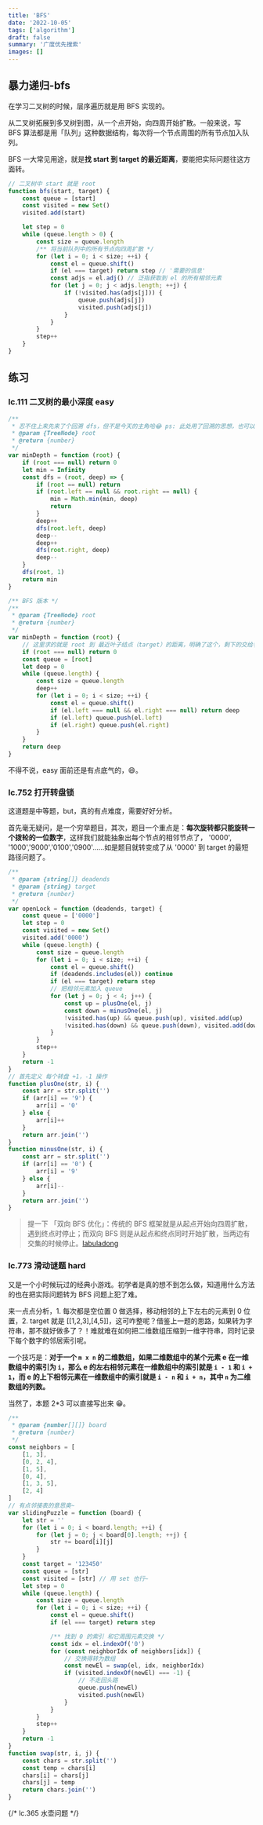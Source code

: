 ```yaml
---
title: 'BFS'
date: '2022-10-05'
tags: ['algorithm']
draft: false
summary: '广度优先搜索'
images: []
---
```


## 暴力递归-bfs

在学习二叉树的时候，层序遍历就是用 BFS 实现的。

从二叉树拓展到多叉树到图，从一个点开始，向四周开始扩散。一般来说，写 BFS 算法都是用「队列」这种数据结构，每次将一个节点周围的所有节点加入队列。

BFS 一大常见用途，就是**找 start 到 target 的最近距离**，要能把实际问题往这方面转。

```js
// 二叉树中 start 就是 root
function bfs(start, target) {
    const queue = [start]
    const visited = new Set()
    visited.add(start)

    let step = 0
    while (queue.length > 0) {
        const size = queue.length
        /** 将当前队列中的所有节点向四周扩散 */
        for (let i = 0; i < size; ++i) {
            const el = queue.shift()
            if (el === target) return step // '需要的信息'
            const adjs = el.adj() // 泛指获取到 el 的所有相邻元素
            for (let j = 0; j < adjs.length; ++j) {
                if (!visited.has(adjs[j])) {
                    queue.push(adjs[j])
                    visited.push(adjs[j])
                }
            }
        }
        step++
    }
}
```

## 练习

### lc.111 二叉树的最小深度 easy

```js
/**
 * 忍不住上来先来了个回溯 dfs，但不是今天的主角哈😂 ps: 此处用了回溯的思想，也可以用转为子问题的思想
 * @param {TreeNode} root
 * @return {number}
 */
var minDepth = function (root) {
    if (root === null) return 0
    let min = Infinity
    const dfs = (root, deep) => {
        if (root == null) return
        if (root.left == null && root.right == null) {
            min = Math.min(min, deep)
            return
        }
        deep++
        dfs(root.left, deep)
        deep--
        deep++
        dfs(root.right, deep)
        deep--
    }
    dfs(root, 1)
    return min
}
```

```js
/** BFS 版本 */
/**
 * @param {TreeNode} root
 * @return {number}
 */
var minDepth = function (root) {
    // 这里求的就是 root 到 最近叶子结点（target）的距离，明确了这个，剩下的交给手吧~
    if (root === null) return 0
    const queue = [root]
    let deep = 0
    while (queue.length) {
        const size = queue.length
        deep++
        for (let i = 0; i < size; ++i) {
            const el = queue.shift()
            if (el.left === null && el.right === null) return deep
            if (el.left) queue.push(el.left)
            if (el.right) queue.push(el.right)
        }
    }
    return deep
}
```

不得不说，easy 面前还是有点底气的，😄。

### lc.752 打开转盘锁

这道题是中等题，but，真的有点难度，需要好好分析。

首先毫无疑问，是一个穷举题目，其次，题目一个重点是：**每次旋转都只能旋转一个拨轮的一位数字**，这样我们就能抽象出每个节点的相邻节点了， '0000', '1000','9000','0100','0900'......如是题目就转变成了从 '0000' 到 target 的最短路径问题了。

```js
/**
 * @param {string[]} deadends
 * @param {string} target
 * @return {number}
 */
var openLock = function (deadends, target) {
    const queue = ['0000']
    let step = 0
    const visited = new Set()
    visited.add('0000')
    while (queue.length) {
        const size = queue.length
        for (let i = 0; i < size; ++i) {
            const el = queue.shift()
            if (deadends.includes(el)) continue
            if (el === target) return step
            // 把相邻元素加入 queue
            for (let j = 0; j < 4; j++) {
                const up = plusOne(el, j)
                const down = minusOne(el, j)
                !visited.has(up) && queue.push(up), visited.add(up)
                !visited.has(down) && queue.push(down), visited.add(down)
            }
        }
        step++
    }
    return -1
}
// 首先定义 每个转盘 +1，-1 操作
function plusOne(str, i) {
    const arr = str.split('')
    if (arr[i] == '9') {
        arr[i] = '0'
    } else {
        arr[i]++
    }
    return arr.join('')
}
function minusOne(str, i) {
    const arr = str.split('')
    if (arr[i] == '0') {
        arr[i] = '9'
    } else {
        arr[i]--
    }
    return arr.join('')
}
```

> 提一下 「双向 BFS 优化」：传统的 BFS 框架就是从起点开始向四周扩散，遇到终点时停止；而双向 BFS 则是从起点和终点同时开始扩散，当两边有交集的时候停止。[labuladong](https://labuladong.online/algo/essential-technique/bfs-framework-2/#%E5%9B%9B%E3%80%81%E5%8F%8C%E5%90%91-bfs-%E4%BC%98%E5%8C%96)

### lc.773 滑动谜题 hard

又是一个小时候玩过的经典小游戏。初学者是真的想不到怎么做，知道用什么方法的也在把实际问题转为 BFS 问题上犯了难。

来一点点分析，1. 每次都是空位置 0 做选择，移动相邻的上下左右的元素到 0 位置，2. target 就是 [[1,2,3],[4,5]]，这可咋整呢？借鉴上一题的思路，如果转为字符串，那不就好做多了？！难就难在如何把二维数组压缩到一维字符串，同时记录下每个数字的邻居索引呢。

一个技巧是：**对于一个 `m x n` 的二维数组，如果二维数组中的某个元素 e 在一维数组中的索引为 `i`，那么 e 的左右相邻元素在一维数组中的索引就是 `i - 1` 和 `i + 1`，而 e 的上下相邻元素在一维数组中的索引就是 `i - n` 和 `i + n`，其中 `n` 为二维数组的列数。**

当然了，本题 2\*3 可以直接写出来 😁。

```js
/**
 * @param {number[][]} board
 * @return {number}
 */
const neighbors = [
    [1, 3],
    [0, 2, 4],
    [1, 5],
    [0, 4],
    [1, 3, 5],
    [2, 4]
]
// 有点邻接表的意思奥~
var slidingPuzzle = function (board) {
    let str = ''
    for (let i = 0; i < board.length; ++i) {
        for (let j = 0; j < board[0].length; ++j) {
            str += board[i][j]
        }
    }
    const target = '123450'
    const queue = [str]
    const visited = [str] // 用 set 也行~
    let step = 0
    while (queue.length) {
        const size = queue.length
        for (let i = 0; i < size; ++i) {
            const el = queue.shift()
            if (el === target) return step

            /** 找到 0 的索引 和它周围元素交换 */
            const idx = el.indexOf('0')
            for (const neighborIdx of neighbors[idx]) {
                // 交换得转为数组
                const newEl = swap(el, idx, neighborIdx)
                if (visited.indexOf(newEl) === -1) {
                    // 不走回头路
                    queue.push(newEl)
                    visited.push(newEl)
                }
            }
        }
        step++
    }
    return -1
}
function swap(str, i, j) {
    const chars = str.split('')
    const temp = chars[i]
    chars[i] = chars[j]
    chars[j] = temp
    return chars.join('')
}
```

{/* lc.365 水壶问题 */}
